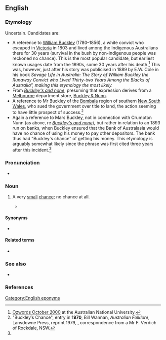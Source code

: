 ==English==

===Etymology===
Uncertain. Candidates are:

* A reference to [[w:William Buckley (convict)|William Buckley]] (1780–1856), a white convict who escaped in [[Victoria]] in 1803 and lived among the Indigenous Australians there for 30 years (survival in the bush by non-indigenous people was reckoned no chance). This is the most popular candidate, but earliest known usages date from the 1890s, some 30 years after his death.<ref name="ozwords">[http://andc.anu.edu.au/ozwords/Oct%202000/Buckley%27s.html Ozwords October 2000] at the Australian National University.</ref> This was, however, just after his story was publicised in 1889 by E.W. Cole in his book ''Savage Life in Australia: The Story of William Buckley the Runaway Convict who Lived Thirty-two Years Among the Blacks of Australia”, making this etymology the most likely.''
* From ''[[Buckley's and none]]'', presuming that expression derives from a [[Melbourne]] department store, [[w:Buckley & Nunn|Buckley & Nunn]].
* A reference to Mr Buckley of the [[w:Bombala, New South Wales|Bombala]] region of southern [[New South Wales]], who sued the government over title to land, the action seeming to have little prospect of success.<ref>"Buckley′s Chance", entry in '''1970''', Bill Wannan, ''Australian Folklore'', Lansdowne Press, reprint 1979, {{ISBN|0-7018-1309-1}}, correspondence from a Mr F. Verdich of Rockdale, NSW.</ref>
* Again a reference to Mars Buckley, not in connection with Crumpton Nunn (as above, re ''[[Buckley's and none]]''), but rather in relation to an 1893 run on banks, when Buckley ensured that the Bank of Australasia would have no chance of using his money to pay other depositors. The bank thus had "Buckley's chance" of getting his money. This etymology is arguably somewhat likely since the phrase was first cited three years after this incident.<ref name="ozwords"/>

===Pronunciation===
* {{audio|en|en-au-Buckley's chance.ogg|Audio (AU)}}

===Noun===
{{en-noun|head=[[Buckley]]'s [[chance]]|-}}

# {{lb|en|Australia|idiomatic|informal}} A very [[small]] [[chance]]; no chance at all.
#* {{quote-book|en|year=1936|author=[[w:Banjo Paterson|Andrew Barton ("Banjo") Paterson]]|title=The Shearer′s Colt|url=http://gutenberg.net.au/ebooks06/0603461h.html|passage="So he has a chance," said Connie. "'''Buckley's chance''', the way his luck is. Fell out with his girl he did, and lost his job, and now 'e's goin' to lose 'is life. The unluckiest man that ever lived."}}

====Synonyms====
* {{l|en|Buckley's}}

====Related terms====
* {{l|en|Buckley's and none}}

===See also===
* {{projectlink|wikipedia}}

===References===
<references/>

[[Category:English eponyms]]